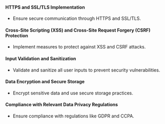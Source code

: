 

<Title>Security and Data Privacy</Title>

#### HTTPS and SSL/TLS Implementation
- Ensure secure communication through HTTPS and SSL/TLS.

#### Cross-Site Scripting (XSS) and Cross-Site Request Forgery (CSRF) Protection
- Implement measures to protect against XSS and CSRF attacks.

#### Input Validation and Sanitization
- Validate and sanitize all user inputs to prevent security vulnerabilities.

#### Data Encryption and Secure Storage
- Encrypt sensitive data and use secure storage practices.

#### Compliance with Relevant Data Privacy Regulations
- Ensure compliance with regulations like GDPR and CCPA.
